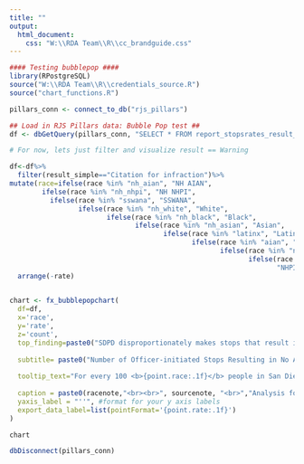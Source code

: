```yaml
---
title: ""
output:
  html_document:
    css: "W:\\RDA Team\\R\\cc_brandguide.css"
---
```

<!-- link to Google Font -->
<link href="https://fonts.googleapis.com/css2?family=Inter:wght@100;200;300;400;500;600;700;800;900&display=swap" rel="stylesheet">

```r

#### Testing bubblepop ####
library(RPostgreSQL)
source("W:\\RDA Team\\R\\credentials_source.R")
source("chart_functions.R")

pillars_conn <- connect_to_db("rjs_pillars")

## Load in RJS Pillars data: Bubble Pop test ##
df <- dbGetQuery(pillars_conn, "SELECT * FROM report_stopsrates_result_race_person")  %>% filter(race!="total" )

# For now, lets just filter and visualize result == Warning

df<-df%>%
  filter(result_simple=="Citation for infraction")%>%
mutate(race=ifelse(race %in% "nh_aian", "NH AIAN",
        ifelse(race %in% "nh_nhpi", "NH NHPI",
          ifelse(race %in% "sswana", "SSWANA",
                 ifelse(race %in% "nh_white", "White",
                        ifelse(race %in% "nh_black", "Black",
                               ifelse(race %in% "nh_asian", "Asian",
                                      ifelse(race %in% "latinx", "Latinx",
                                             ifelse(race %in% "aian", "AIAN",
                                                    ifelse(race %in% "nh_sswana", "NH SSWANA",
                                                           ifelse(race %in% "nh_twoormor", "Multiple Races",
                                                                  "NHPI")))))))))))%>%
  arrange(-rate)
                  

chart <- fx_bubblepopchart(
  df=df, 
  x='race', 
  y='rate', 
  z='count',
  top_finding=paste0("SDPD disproportionately makes stops that result in no action against Black and Latinx people"),
  
  subtitle= paste0("Number of Officer-initiated Stops Resulting in No Action by Race and Ethnicity"), 
  
  tooltip_text="For every 100 <b>{point.race:.1f}</b> people in San Diego stopped for an officer-initiated stop, SDPD stopped <b>{point.rate:.1f}</b> people perceived as <b>{point.race:.1f}</b> for stops that resulted in No Action, a total of <b>{point.count:,0f}</b> people.", # customize your tooltip as a statement, calling out rate and count
  
  caption = paste0(racenote,"<br><br>", sourcenote, "<br>","Analysis for all officer-initiated stops.","<br>"), # if necessary add a method note between the racenote and sourcenote with a line break, use racenote if graph includes data by race, and always use sourcenote. Each of these are standard objects across all charts
  yaxis_label = "''", #format for your y axis labels
  export_data_label=list(pointFormat='{point.rate:.1f}')
)

```

```r
chart

```

```r


dbDisconnect(pillars_conn)


```



<script>
  widg = document.getElementsByClassName('html-widget'); //find widgets
  for (let i = 0; i < widg.length; i++) { //loop through
    document.getElementsByClassName('highchart')[i].style.width = '100%'; //adjust width
    document.getElementsByClassName('highchart')[i].style.height = '100%'; //adjust height
  }
</script>